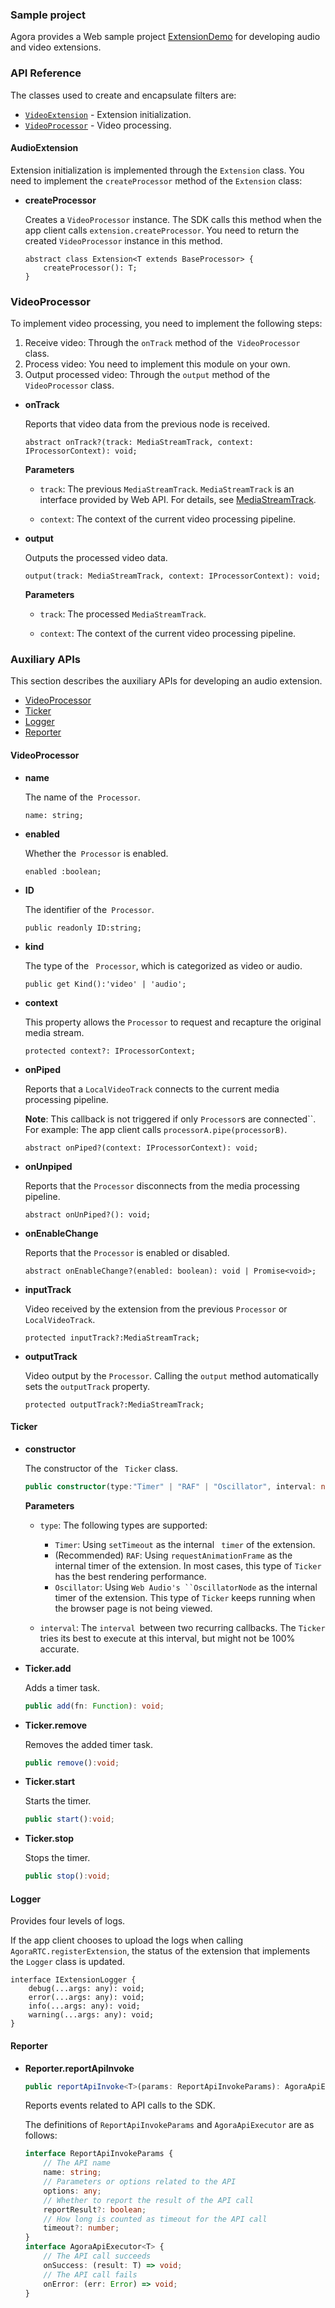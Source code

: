 <PlatformWrapper platform="web">

### Sample project

Agora provides a Web sample project [ExtensionDemo](https://github.com/AgoraIO/API-Examples-Web/tree/main/ExtensionDemo) for developing audio and video extensions.

### API Reference

The classes used to create and encapsulate filters are:

- [`VideoExtension`](#videoextension) - Extension initialization.
- [`VideoProcessor`](#videoprocessor) - Video processing.

#### AudioExtension

Extension initialization is implemented through the `Extension` class. You need to implement the `createProcessor` method of the `Extension` class:

- **createProcessor**

    Creates a `VideoProcessor` instance. The SDK calls this method when the app client calls `extension.createProcessor`. You need to return the created `VideoProcessor` instance in this method.

    ```
    abstract class Extension<T extends BaseProcessor> {
        createProcessor(): T;
    }
    ```


### VideoProcessor

To implement video processing, you need to implement the following steps:

1. Receive video: Through the `onTrack` method of the` VideoProcessor` class.
2. Process video: You need to implement this module on your own.
3. Output processed video: Through the `output` method of the `VideoProcessor` class.

- **onTrack**

    Reports that video data from the previous node is received.

    ```
    abstract onTrack?(track: MediaStreamTrack, context: IProcessorContext): void;
    ```

    **Parameters**

    - `track`: The previous `MediaStreamTrack`. `MediaStreamTrack` is an interface provided by Web API. For details, see [MediaStreamTrack](https://developer.mozilla.org/en-US/docs/Web/API/MediaStreamTrack ).

    - `context`: The context of the current video processing pipeline.

- **output**

    Outputs the processed video data.

    ```
    output(track: MediaStreamTrack, context: IProcessorContext): void;
    ```

    **Parameters**

    - `track`: The processed `MediaStreamTrack`.

    - `context`: The context of the current video processing pipeline.

### Auxiliary APIs

This section describes the auxiliary APIs for developing an audio extension.

-    [VideoProcessor](#videoprocessor)
-    [Ticker](#ticker)
-    [Logger](#logger)
-    [Reporter](#reporter)


#### VideoProcessor



- **name**

    The name of the` Processor`.

    ```
    name: string;
    ```



- **enabled**

    Whether the` Processor` is enabled.

    ```
    enabled :boolean;
    ```



- **ID**

    The identifier of the` Processor`.

    ```
    public readonly ID:string;
    ```

- **kind**

    The type of the ` Processor`, which is categorized as video or audio.
    ```
    public get Kind():'video' | 'audio';
    ```

- **context**

    This property allows the `Processor` to request and recapture the original media stream.

    ```
    protected context?: IProcessorContext;
    ```


- **onPiped**

    Reports that a `LocalVideoTrack` connects to the current media processing pipeline.

    **Note**: This callback is not triggered if only `Processor`s are connected``. For example: The app client calls `processorA.pipe(processorB)`.

    ```
    abstract onPiped?(context: IProcessorContext): void;
    ```

- **onUnpiped**

    Reports that the `Processor` disconnects from the media processing pipeline.

    ```
    abstract onUnPiped?(): void;
    ```


- **onEnableChange**

    Reports that the `Processor` is enabled or disabled.

    ```
    abstract onEnableChange?(enabled: boolean): void | Promise<void>;
    ```



- **inputTrack**

    Video received by the extension from the previous `Processor` or `LocalVideoTrack`.

    ```
    protected inputTrack?:MediaStreamTrack;
    ```


- **outputTrack**

    Video output by the `Processor`. Calling the `output` method automatically sets the `outputTrack` property.

    ```
    protected outputTrack?:MediaStreamTrack;
    ```

#### Ticker

- **constructor**

    The constructor of the ` Ticker` class.

    ```typescript
    public constructor(type:"Timer" | "RAF" | "Oscillator", interval: number):Ticker;
    ```

    **Parameters**

    - `type`: The following types are supported:
       - `Timer`: Using `setTimeout` as the internal ` timer` of the extension.
       - (Recommended) `RAF`: Using `requestAnimationFrame` as the internal timer of the extension. In most cases, this type of `Ticker` has the best rendering performance.
       - `Oscillator`: Using `Web Audio's ``OscillatorNode` as the internal timer of the extension. This type of `Ticker` keeps running when the browser page is not being viewed.

    - `interval`: The `interval `between two recurring callbacks.  The `Ticker` tries its best to execute at this interval, but might not be 100% accurate.

- **Ticker.add**

    Adds a timer task.

    ```typescript
    public add(fn: Function): void;
    ```



- **Ticker.remove**

    Removes the added timer task.

    ```typescript
    public remove():void;
    ```

- **Ticker.start**

    Starts the timer.

    ```typescript
    public start():void;
    ```

- **Ticker.stop**

    Stops the timer.

    ```typescript
    public stop():void;
    ```



#### Logger

Provides four levels of logs.

If the app client chooses to upload the logs when calling `AgoraRTC.registerExtension`, the status of the extension that implements the `Logger` class is updated.

```
interface IExtensionLogger {
    debug(...args: any): void;
    error(...args: any): void;
    info(...args: any): void;
    warning(...args: any): void;
}
```


#### Reporter

- **Reporter.reportApiInvoke**

    ```typescript
    public reportApiInvoke<T>(params: ReportApiInvokeParams): AgoraApiExecutor<T>;
    ```

    Reports events related to API calls to the SDK.

    The definitions of `ReportApiInvokeParams` and `AgoraApiExecutor` are as follows:

    ```typescript
    interface ReportApiInvokeParams {
        // The API name
        name: string;
        // Parameters or options related to the API
        options: any;
        // Whether to report the result of the API call
        reportResult?: boolean;
        // How long is counted as timeout for the API call
        timeout?: number;
    }
    interface AgoraApiExecutor<T> {
        // The API call succeeds
        onSuccess: (result: T) => void;
        // The API call fails
        onError: (err: Error) => void;
    }
    ```

</PlatformWrapper>
